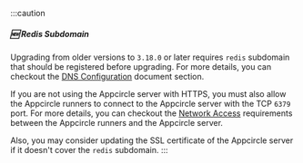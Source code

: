 :::caution
##### :new: Redis Subdomain 

Upgrading from older versions to `3.18.0` or later requires `redis` subdomain that should be registered before upgrading. For more details, you can checkout the [DNS Configuration](/self-hosted-appcircle/install-server/linux-package/docker#4-dns-settings) document section.

If you are not using the Appcircle server with HTTPS, you must also allow the Appcircle runners to connect to the Appcircle server with the TCP `6379` port. For more details, you can checkout the [Network Access](/self-hosted-appcircle/configure-server/integrations-and-access/network-access#appcircle-server) requirements between the Appcircle runners and the Appcircle server.

Also, you may consider updating the SSL certificate of the Appcircle server if it doesn't cover the `redis` subdomain.
:::
